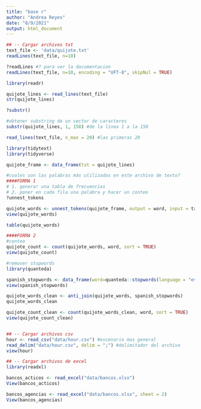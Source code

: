 ```yaml
---
title: "base r"
author: "Andrea Reyes"
date: "8/9/2021"
output: html_document
---
```


```r

## -- Cargar archivos txt
text_file <- 'data/quijote.txt'
readLines(text_file, n=10)

?readLines #? para ver la documentacion
readLines(text_file, n=10, encoding = "UFT-8", skipNul = TRUE)

library(readr)

quijote_lines <- read_lines(text_file)
str(quijote_lines)

?substr()

#obtener substring de un vector de caracteres
substr(quijote_lines, 1, 150) #de la linea 1 a la 150

read_lines(text_file, n_max = 20) #las primeras 20

library(tidytext)
library(tidyverse)

quijote_frame <- data_frame(txt = quijote_lines)

#cuales son las palabras más utilizadas en este archivo de texto?
####FORMA 1
# 1. generar una tabla de frecuencias 
# 2. poner en cada fila una palabra y hacer un conteo
?unnest_tokens

quijote_words <- unnest_tokens(quijote_frame, output = word, input = txt, token = "words")
view(quijote_words)

table(quijote_words)

####FORMA 2
#conteo
quijote_count <- count(quijote_words, word, sort = TRUE)
view(quijote_count)

#remover stopwords
library(quanteda)

spanish_stopwords <- data_frame(word=quanteda::stopwords(language = "es"))
view(spanish_stopwords)

quijote_words_clean <- anti_join(quijote_words, spanish_stopwords)
quijote_words_clean

quijote_count_clean <- count(quijote_words_clean, word, sort = TRUE)
view(quijote_count_clean)


## -- Cargar archivos csv
hour <- read_csv("data/hour.csv") #escenario mas general
read_delim("data/hour.csv", delim = ";") #delimitador del archivo
view(hour)

## -- Cargar archivos de excel
library(readxl)

bancos_acticos <- read_excel("data/bancos.xlsx")
View(bancos_acticos)

bancos_agencias <- read_excel("data/bancos.xlsx", sheet = 2)
View(bancos_agencias)



```

